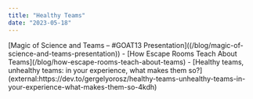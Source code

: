 ```yaml
---
title: "Healthy Teams"
date: "2023-05-18"
---
```


<LinkList heading = "Agile Pain Relief Blog Entries">
[Magic of Science and Teams – #GOAT13 Presentation]((/blog/magic-of-science-and-teams-presentation))
- [How Escape Rooms Teach About Teams](/blog/how-escape-rooms-teach-about-teams)
</LinkList>

<HighlightBox heading="Resource Links" variant="resourceLinks">
- [Healthy teams, unhealthy teams: in your experience, what makes them so?](external:https://dev.to/gergelyorosz/healthy-teams-unhealthy-teams-in-your-experience-what-makes-them-so-4kdh)
</HighlightBox>
